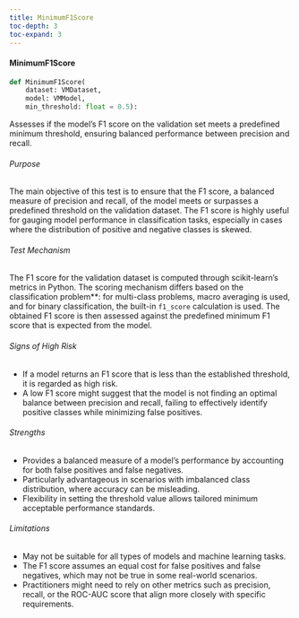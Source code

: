 ```yaml
---
title: MinimumF1Score
toc-depth: 3
toc-expand: 3
---
```







#### MinimumF1Score

```python
def MinimumF1Score(
    dataset: VMDataset,
    model: VMModel,
    min_threshold: float = 0.5):
```

Assesses if the model's F1 score on the validation set meets a predefined minimum threshold, ensuring balanced
performance between precision and recall.

###### Purpose

The main objective of this test is to ensure that the F1 score, a balanced measure of precision and recall, of the
model meets or surpasses a predefined threshold on the validation dataset. The F1 score is highly useful for
gauging model performance in classification tasks, especially in cases where the distribution of positive and
negative classes is skewed.

###### Test Mechanism

The F1 score for the validation dataset is computed through scikit-learn's metrics in Python. The scoring mechanism
differs based on the classification problem**: for multi-class problems, macro averaging is used, and for binary
classification, the built-in `f1_score` calculation is used. The obtained F1 score is then assessed against the
predefined minimum F1 score that is expected from the model.

###### Signs of High Risk

- If a model returns an F1 score that is less than the established threshold, it is regarded as high risk.
- A low F1 score might suggest that the model is not finding an optimal balance between precision and recall,
failing to effectively identify positive classes while minimizing false positives.

###### Strengths

- Provides a balanced measure of a model's performance by accounting for both false positives and false negatives.
- Particularly advantageous in scenarios with imbalanced class distribution, where accuracy can be misleading.
- Flexibility in setting the threshold value allows tailored minimum acceptable performance standards.

###### Limitations

- May not be suitable for all types of models and machine learning tasks.
- The F1 score assumes an equal cost for false positives and false negatives, which may not be true in some
real-world scenarios.
- Practitioners might need to rely on other metrics such as precision, recall, or the ROC-AUC score that align more
closely with specific requirements.




 